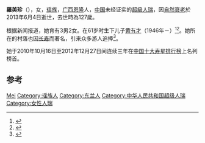 {{Otheruses|other=名为罗美珍的其他人物|罗美珍}}
{{expand|time=2014-02-05T03:48:01+00:00}}

{{Infobox person 
|name = 羅美珍
|birth_date = {{birth date|1885|7|9}}（據稱）
|birth_place = {{QING-1862}}[[廣西省_(清朝)|廣西省]][[河池州|河池州]][[恩隆縣|恩隆縣]][[篆里四都|篆里四都]][[龍洪村|龍洪村]][[巴買屯|巴買屯]]
|death_date =   {{Abbr|{{Death date and age|df=yes|2013|9|4|1885|7|9}}|據稱}}
|death_place = {{CHN-1949}}[[廣西壯族自治區|廣西壯族自治區]][[河池市|河池市]][[巴馬瑤族自治縣|巴馬瑤族自治縣]][[巴馬鎮|巴馬鎮]][[龍洪村|龍洪村]][[巴買屯|巴買屯]]
|known_for = [[人瑞|人瑞]]
|children = 3男2女
}}
'''羅美珍'''（{{bd|1885年|7月9日|2013年|6月4日|catIdx=Luo}}），女，[[瑶族|瑶族]]，[[广西|广西]][[恩隆县|恩隆]]人，[[中国|中国]]未经证实的[[超級人瑞|超級人瑞]]，因[[自然衰老|自然衰老]]於2013年6月4日逝世，去世時為127歲。

根据新闻报道，她育有3男2女。在61岁时生下儿子[[黄有才|黄有才]]（1946年－）<ref>{{cite news|title=中国第一长寿老人罗美珍127岁高龄 61岁时生儿子(图)|url=http://news.hbtv.com.cn/570/2012/1018/117874.shtml|accessdate=2014-01-07|newspaper=广西新闻网|archive-url=https://web.archive.org/web/20140107155056/http://news.hbtv.com.cn/570/2012/1018/117874.shtml|archive-date=2014-01-07|dead-url=yes}}</ref><ref>{{cite news|title=罗美珍逝世享年128岁 继任者127岁经历三个世纪|url=http://dongying.dzwww.com/shxw/201308/t20130816_8776428.htm|accessdate=2014-01-07|newspaper=深圳广电集团|archive-url=https://web.archive.org/web/20140107155523/http://dongying.dzwww.com/shxw/201308/t20130816_8776428.htm|archive-date=2014-01-07|dead-url=yes}}</ref>。她所在的村落也因[[长寿|长寿]]而著名，引来众多游人追捧<ref>{{cite news|title=长寿之乡巴马 外来人口剧增污染环境|url=http://www.he.xinhuanet.com/news/2013-12/08/c_118466217.htm|accessdate=2014-01-07|newspaper=新华网|deadurl=yes|archiveurl=https://web.archive.org/web/20140107154728/http://www.he.xinhuanet.com/news/2013-12/08/c_118466217.htm|archivedate=2014-01-07}}</ref>。

她于2010年10月16日至2012年12月27日间连续三年在[[中国十大寿星排行榜|中国十大寿星排行榜]]上名列榜首。

== 参考 ==
{{reflist}}

{{Authority control}}
{{DEFAULTSORT:Luo罗}}
[[Category:罗姓|Mei]]
[[Category:瑶族人|Category:瑶族人]]
[[Category:东兰人|Category:东兰人]]
[[Category:中华人民共和国超级人瑞|Category:中华人民共和国超级人瑞]]
[[Category:女性人瑞|Category:女性人瑞]]
